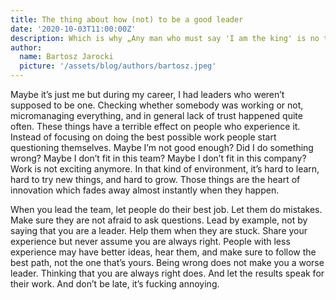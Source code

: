 ```yaml
---
title: The thing about how (not) to be a good leader
date: '2020-10-03T11:00:00Z'
description: Which is why „Any man who must say 'I am the king' is no true king”
author:
  name: Bartosz Jarocki
  picture: '/assets/blog/authors/bartosz.jpeg'
---
```


Maybe it’s just me but during my career, I had leaders who weren’t supposed to be one. Checking whether somebody was working or not, micromanaging everything, and in general lack of trust happened quite often. These things have a terrible effect on people who experience it. Instead of focusing on doing the best possible work people start questioning themselves. Maybe I’m not good enough? Did I do something wrong? Maybe I don’t fit in this team? Maybe I don’t fit in this company? Work is not exciting anymore. In that kind of environment, it’s hard to learn, hard to try new things, and hard to grow. Those things are the heart of innovation which fades away almost instantly when they happen.

When you lead the team, let people do their best job. Let them do mistakes. Make sure they are not afraid to ask questions. Lead by example, not by saying that you are a leader. Help them when they are stuck. Share your experience but never assume you are always right. People with less experience may have better ideas, hear them, and make sure to follow the best path, not the one that’s yours. Being wrong does not make you a worse leader. Thinking that you are always right does. And let the results speak for their work. And don’t be late, it’s fucking annoying.
